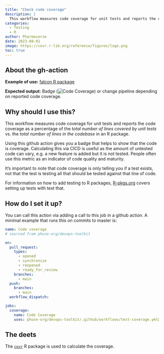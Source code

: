 ```yaml
---
title: "Check code coverage"
description: |
  This workflow measures code coverage for unit tests and reports the code coverage as a percentage of the total number of lines covered by unit tests vs. the total number of lines in the codebase.
categories:
  - Testing
  - R
author: Pharmaverse
date: 2023-08-01
image: https://covr.r-lib.org/reference/figures/logo.png
toc: true
---
```


:::{.callout-note style="margin-top: 0rem;" collapse="false"}
## About the gh-action

**Example of use:** [falcon R package](https://github.com/pharmaverse/falcon/blob/use-phuse-cicd/.github/workflows/phuse-basics.yml)

**Expected output:** Badge (![Code
Coverage](https://github.com/pharmaverse/admiralci/actions/workflows/code-coverage.yml/badge.svg)) or change pipeline depending on reported code coverage.
:::

## Why should I use this?

This workflow measures code coverage for unit tests and reports the code
coverage as a percentage of the *total number of lines covered by unit
tests* vs. the *total number of lines in the codebase* in an R package.

Using this github action gives you a badge that helps to show that the code is coverage. Calculating this
via CICD is useful as the amount of untested code can vary, e.g. a new feature is added but it is not tested. People often use this metric as an indicator of code quality and maturity.

It's important to note that code coverage is only telling you if a test exists, not that the test is
testing all that should be tested against that line of code.

For information on how to add testing to R packages, [R-pkgs.org](https://r-pkgs.org/testing-basics.html) covers
setting up tests with test that.

## How do I set it up?

You can call this action via adding a call to this job in a github action. A minimal example
that runs this on commits to master is:

```yaml
name: Code coverage
# sourced from phuse-org/devops-toolkit

on:
  pull_request:
    types:
      - opened
      - synchronize
      - reopened
      - ready_for_review
    branches:
      - main
  push:
    branches:
      - main
  workflow_dispatch:

jobs:
  coverage:
    name: Code Coverage
    uses: phuse-org/devops-toolkit/.github/workflows/test-coverage.yml@main
```

## The deets

The [`covr`](https://covr.r-lib.org/) R package is used to calculate the coverage.

